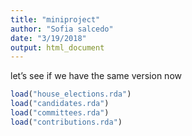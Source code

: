 ```yaml
---
title: "miniproject"
author: "Sofia salcedo"
date: "3/19/2018"
output: html_document
---
```


let's see if we have the same version now

```r
load("house_elections.rda")
load("candidates.rda")
load("committees.rda")
load("contributions.rda")
```

